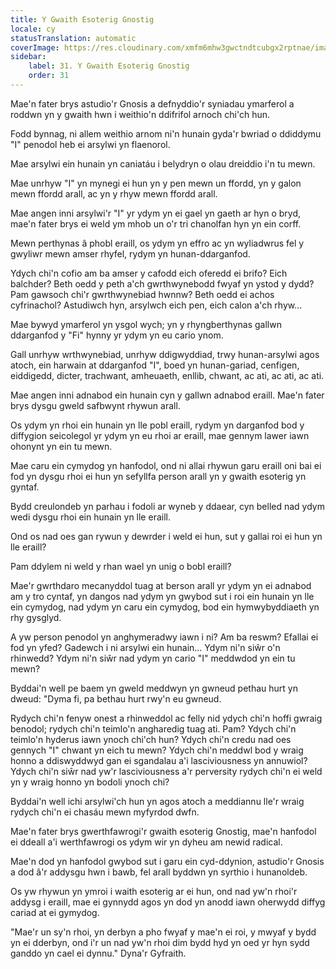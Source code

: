 ```yaml
---
title: Y Gwaith Esoterig Gnostig
locale: cy
statusTranslation: automatic
coverImage: https://res.cloudinary.com/xmfm6mhw3gwctndtcubgx2rptnae/image/upload/v1740468922/small_cover_tratado_de_psicologia_revolucionaria_a4c0dca4e0.webp
sidebar:
    label: 31. Y Gwaith Esoterig Gnostig
    order: 31
---
```

Mae'n fater brys astudio'r Gnosis a defnyddio'r syniadau ymarferol a roddwn yn y gwaith hwn i weithio'n ddifrifol arnoch chi'ch hun.

Fodd bynnag, ni allem weithio arnom ni'n hunain gyda'r bwriad o ddiddymu "I" penodol heb ei arsylwi yn flaenorol.

Mae arsylwi ein hunain yn caniatáu i belydryn o olau dreiddio i'n tu mewn.

Mae unrhyw "I" yn mynegi ei hun yn y pen mewn un ffordd, yn y galon mewn ffordd arall, ac yn y rhyw mewn ffordd arall.

Mae angen inni arsylwi'r "I" yr ydym yn ei gael yn gaeth ar hyn o bryd, mae'n fater brys ei weld ym mhob un o'r tri chanolfan hyn yn ein corff.

Mewn perthynas â phobl eraill, os ydym yn effro ac yn wyliadwrus fel y gwyliwr mewn amser rhyfel, rydym yn hunan-ddarganfod.

Ydych chi'n cofio am ba amser y cafodd eich oferedd ei brifo? Eich balchder? Beth oedd y peth a'ch gwrthwynebodd fwyaf yn ystod y dydd? Pam gawsoch chi'r gwrthwynebiad hwnnw? Beth oedd ei achos cyfrinachol? Astudiwch hyn, arsylwch eich pen, eich calon a'ch rhyw...

Mae bywyd ymarferol yn ysgol wych; yn y rhyngberthynas gallwn ddarganfod y "Fi" hynny yr ydym yn eu cario ynom.

Gall unrhyw wrthwynebiad, unrhyw ddigwyddiad, trwy hunan-arsylwi agos atoch, ein harwain at ddarganfod "I", boed yn hunan-gariad, cenfigen, eiddigedd, dicter, trachwant, amheuaeth, enllib, chwant, ac ati, ac ati, ac ati.

Mae angen inni adnabod ein hunain cyn y gallwn adnabod eraill. Mae'n fater brys dysgu gweld safbwynt rhywun arall.

Os ydym yn rhoi ein hunain yn lle pobl eraill, rydym yn darganfod bod y diffygion seicolegol yr ydym yn eu rhoi ar eraill, mae gennym lawer iawn ohonynt yn ein tu mewn.

Mae caru ein cymydog yn hanfodol, ond ni allai rhywun garu eraill oni bai ei fod yn dysgu rhoi ei hun yn sefyllfa person arall yn y gwaith esoterig yn gyntaf.

Bydd creulondeb yn parhau i fodoli ar wyneb y ddaear, cyn belled nad ydym wedi dysgu rhoi ein hunain yn lle eraill.

Ond os nad oes gan rywun y dewrder i weld ei hun, sut y gallai roi ei hun yn lle eraill?

Pam ddylem ni weld y rhan wael yn unig o bobl eraill?

Mae'r gwrthdaro mecanyddol tuag at berson arall yr ydym yn ei adnabod am y tro cyntaf, yn dangos nad ydym yn gwybod sut i roi ein hunain yn lle ein cymydog, nad ydym yn caru ein cymydog, bod ein hymwybyddiaeth yn rhy gysglyd.

A yw person penodol yn anghymeradwy iawn i ni? Am ba reswm? Efallai ei fod yn yfed? Gadewch i ni arsylwi ein hunain... Ydym ni'n siŵr o'n rhinwedd? Ydym ni'n siŵr nad ydym yn cario "I" meddwdod yn ein tu mewn?

Byddai'n well pe baem yn gweld meddwyn yn gwneud pethau hurt yn dweud: "Dyma fi, pa bethau hurt rwy'n eu gwneud.

Rydych chi'n fenyw onest a rhinweddol ac felly nid ydych chi'n hoffi gwraig benodol; rydych chi'n teimlo'n angharedig tuag ati. Pam? Ydych chi'n teimlo'n hyderus iawn ynoch chi'ch hun? Ydych chi'n credu nad oes gennych "I" chwant yn eich tu mewn? Ydych chi'n meddwl bod y wraig honno a ddiswyddwyd gan ei sgandalau a'i lasciviousness yn annuwiol? Ydych chi'n siŵr nad yw'r lasciviousness a'r perversity rydych chi'n ei weld yn y wraig honno yn bodoli ynoch chi?

Byddai'n well ichi arsylwi'ch hun yn agos atoch a meddiannu lle'r wraig rydych chi'n ei chasáu mewn myfyrdod dwfn.

Mae'n fater brys gwerthfawrogi'r gwaith esoterig Gnostig, mae'n hanfodol ei ddeall a'i werthfawrogi os ydym wir yn dyheu am newid radical.

Mae'n dod yn hanfodol gwybod sut i garu ein cyd-ddynion, astudio'r Gnosis a dod â'r addysgu hwn i bawb, fel arall byddwn yn syrthio i hunanoldeb.

Os yw rhywun yn ymroi i waith esoterig ar ei hun, ond nad yw'n rhoi'r addysg i eraill, mae ei gynnydd agos yn dod yn anodd iawn oherwydd diffyg cariad at ei gymydog.

"Mae'r un sy'n rhoi, yn derbyn a pho fwyaf y mae'n ei roi, y mwyaf y bydd yn ei dderbyn, ond i'r un nad yw'n rhoi dim bydd hyd yn oed yr hyn sydd ganddo yn cael ei dynnu." Dyna'r Gyfraith.

